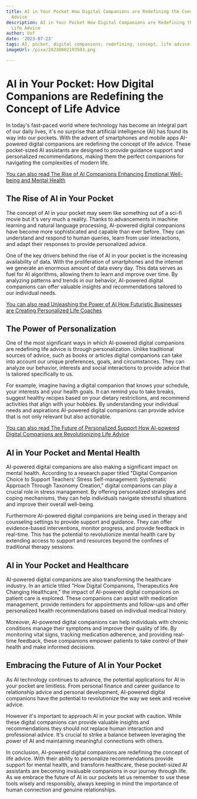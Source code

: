 ```yaml
---
title: AI in Your Pocket How Digital Companions are Redefining the Concept of Life
  Advice
description: AI in Your Pocket How Digital Companions are Redefining the Concept of
  Life Advice
author: Usf
date: '2023-07-23'
tags: AI, pocket, digital companions, redefining, concept, life advice
imageUrl: /pixa/20230802193503.png

---
```

# AI in Your Pocket: How Digital Companions are Redefining the Concept of Life Advice

In today's fast-paced world where technology  has become an integral part of our daily lives, it's no surprise that artificial intelligence (AI) has  found its way into our pockets. With the advent of smartphones and mobile apps AI-powered digital companions are redefining the  concept of  life advice. These  pocket-sized AI assistants are designed to provide guidance support and personalized recommendations, making them the perfect  companions for navigating  the complexities of modern life.

[You can also read The  Rise of AI Companions Enhancing Emotional Well-being and Mental Health](The%20Rise%20of%20AI%20Companions%20Enhancing%20Emotional%20Well-being%20and%20Mental%20Health)


## The  Rise  of AI in Your Pocket

The concept of AI in your pocket may seem like something out  of a sci-fi movie but it's very much a reality. Thanks to advancements in machine learning and natural language processing, AI-powered digital companions have become more sophisticated and capable than  ever before. They can understand and respond to human queries, learn from user interactions, and adapt their responses to provide personalized advice.

One of the key  drivers  behind the rise of AI in  your pocket is the increasing availability of data. With the proliferation  of smartphones and  the internet  we generate an enormous amount of data every day. This data serves as fuel for AI algorithms,  allowing them to learn and  improve over time.  By analyzing patterns and trends in our behavior, AI-powered digital companions  can offer valuable insights and recommendations tailored to our individual needs.

[You can also read Unleashing the  Power of AI How Futuristic Businesses are Creating Personalized Life Coaches](Unleashing%20the%20Power%20of%20AI%20How%20Futuristic%20Businesses%20are%20Creating%20Personalized%20Life%20Coaches)


## The Power of Personalization

One of the most significant ways in which AI-powered digital companions are redefining life advice is through personalization. Unlike traditional sources of advice, such as books or articles digital companions can take into account our  unique  preferences, goals, and circumstances. They can analyze our behavior, interests and social interactions  to provide advice that is tailored  specifically to us.

For example, imagine having  a digital companion that knows your schedule, your interests and your  health goals. It can remind you  to take breaks, suggest  healthy  recipes based on your  dietary restrictions, and recommend activities  that align  with your hobbies. By understanding your individual needs and aspirations  AI-powered digital companions can provide advice that is  not only relevant but also actionable.

[You can also read The Future  of Personalized  Support How AI-powered Digital Companions are Revolutionizing Life Advice](The%20Future%20of%20Personalized%20Support%20How%20AI-powered%20Digital%20Companions%20are%20Revolutionizing%20Life%20Advice)


## AI  in Your Pocket and Mental Health

AI-powered digital companions are also making a significant impact on mental health. According to a research paper titled  "Digital Companion Choice to Support Teachers' Stress Self-management: Systematic Approach  Through Taxonomy  Creation," digital companions can play a crucial  role in stress management. By  offering personalized strategies  and coping mechanisms, they  can help individuals  navigate stressful situations  and improve their overall well-being.

Furthermore  AI-powered digital companions are being used in  therapy and counseling settings to provide support and guidance. They can offer evidence-based interventions, monitor progress, and provide feedback in real-time. This has  the potential to revolutionize mental health care by extending access to support and resources beyond the confines of traditional therapy sessions.

## AI in Your Pocket and Healthcare

AI-powered digital companions are also transforming the healthcare industry. In an  article titled  "How Digital Companions,  Therapeutics Are Changing Healthcare," the impact of  AI-powered digital companions on patient care is explored. These companions can  assist with medication management, provide reminders  for appointments and follow-ups and  offer personalized health recommendations  based on  individual medical history.

Moreover, AI-powered digital companions can help individuals with chronic conditions manage their symptoms and improve their quality  of  life. By monitoring  vital signs,  tracking medication adherence, and  providing  real-time feedback, these companions empower patients to take control of their health and make informed decisions.

## Embracing the Future of AI in Your Pocket

As AI technology  continues to advance, the potential applications for AI in your pocket are limitless. From personal finance and career guidance to relationship advice  and personal development, AI-powered  digital companions have the potential to revolutionize the way we seek and receive advice.

However it's important to approach AI in your  pocket with  caution. While these digital  companions can provide valuable insights and recommendations they should not replace human interaction and professional advice. It's crucial  to strike a balance between leveraging the power of AI and maintaining meaningful connections with others.

In conclusion, AI-powered digital companions are redefining the concept of life advice. With their ability to personalize recommendations provide support for mental health, and transform healthcare, these pocket-sized AI assistants are becoming invaluable companions in our journey  through life. As we  embrace the future of AI in our  pockets let  us remember to use these tools wisely and responsibly, always keeping in mind the importance of human connection and genuine relationships.